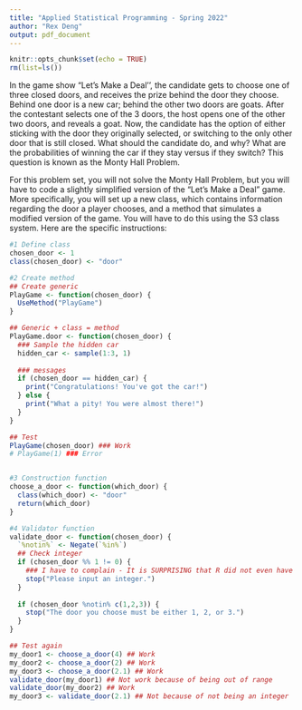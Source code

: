 ```yaml
---
title: "Applied Statistical Programming - Spring 2022"
author: "Rex Deng"
output: pdf_document
---
```


```r
knitr::opts_chunk$set(echo = TRUE)
rm(list=ls())
```

\begin{center}
{\Large{\textbf{Problem Set 3}}} \\
\vspace{4 bp}
Due Wednesday, March 2, 10:00 AM (Before Class) \\
\end{center}

\section*{Instructions}
\begin{enumerate}
  \item The following questions should each be answered within an R script. Be sure to provide many comments in the script to facilitate grading. Undocumented code will not be graded.
  \item Work on git. Fork the repository found at \url{https://github.com/johnsontr/AppliedStatisticalProgramming2022} and add your code for Problem Set 3, committing and pushing frequently. Use meaningful commit messages because these will affect your grade.
  \item You may work in teams, but each student should develop their own Rmarkdown file. To be clear, there should be no copy and paste. Each keystroke in the assignment should be your own.
  \item For students new to programming, this may take a while. Get started.
\end{enumerate}

\section*{Let's Make a Deal\footnote{\url{https://en.wikipedia.org/wiki/Let's_Make_a_Deal}}}
In the game show "Let's Make a Deal'', the candidate gets to choose one of three closed doors, and receives the prize behind the door they choose. Behind one door is a new car; behind the other two doors are goats. After the contestant selects one of the 3 doors, the host opens one of the other two doors, and reveals a goat. Now, the candidate has the option of either sticking with the door they originally selected, or switching to the only other door that is still closed. What should the candidate do, and why? What are the probabilities of winning the car if they stay versus if they switch? This question is known as the Monty Hall Problem.


\subsection*{Your tasks}
For this problem set, you will not solve the Monty Hall Problem, but you will have to code a slightly simplified version of the "Let's Make a Deal" game. More specifically, you will set up a new class, which contains information regarding the door a player chooses, and a method that simulates a modified version of the game. You will have to do this using the S3 class system. Here are the specific instructions:

\begin{enumerate}
  \item Define a new class: \texttt{door}. Objects of this class simply take on one numeric value: 1, 2, or 3 -- indicating which door a candidate chooses.
  \item Create a method for \texttt{door} objects that is called \texttt{PlayGame}. This method is supposed to do the following:
\begin{itemize}
  \item take the numeric value that is stored in the \texttt{door} object,
  \item draw a random number between 1 and 3 that presents the door behind which the car is hidden,
  \item compare the two numbers, and print a message congratulating a winning candidate that chose the correct door, or expressing sympathies for a losing candidate that chose the wrong door.
\end{itemize}
  \item Write: 
  \begin{itemize}
    \item a construction function that allows the user to create a \texttt{door} object,
    \item and a validation function that checks whether the value stored in \texttt{door} is actually an integer
  \end{itemize}
\end{enumerate}

```r
#1 Define class
chosen_door <- 1
class(chosen_door) <- "door"

#2 Create method
## Create generic
PlayGame <- function(chosen_door) {
  UseMethod("PlayGame")
}

## Generic + class = method
PlayGame.door <- function(chosen_door) {
  ### Sample the hidden car
  hidden_car <- sample(1:3, 1)
  
  ### messages
  if (chosen_door == hidden_car) {
    print("Congratulations! You've got the car!")
  } else {
    print("What a pity! You were almost there!")
  }
}

## Test
PlayGame(chosen_door) ### Work
# PlayGame(1) ### Error


#3 Construction function
choose_a_door <- function(which_door) {
  class(which_door) <- "door"
  return(which_door)
}

#4 Validator function
validate_door <- function(chosen_door) {
  `%notin%` <- Negate(`%in%`)
  ## Check integer
  if (chosen_door %% 1 != 0) {
    ### I have to complain - It is SURPRISING that R did not even have a function to check integers
    stop("Please input an integer.")
  }
  
  if (chosen_door %notin% c(1,2,3)) {
    stop("The door you choose must be either 1, 2, or 3.")
  }
}

## Test again
my_door1 <- choose_a_door(4) ## Work
my_door2 <- choose_a_door(2) ## Work
my_door3 <- choose_a_door(2.1) ## Work
validate_door(my_door1) ## Not work because of being out of range
validate_door(my_door2) ## Work
my_door3 <- validate_door(2.1) ## Not because of not being an integer

```
